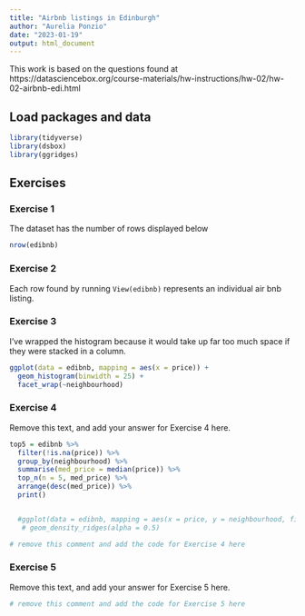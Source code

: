 ```yaml
---
title: "Airbnb listings in Edinburgh"
author: "Aurelia Ponzio"
date: "2023-01-19"
output: html_document
---
```


This work is based on the questions found at https://datasciencebox.org/course-materials/hw-instructions/hw-02/hw-02-airbnb-edi.html

## Load packages and data

```r
library(tidyverse)
library(dsbox)
library(ggridges)
```

## Exercises

### Exercise 1

The dataset has the number of rows displayed below
```r
nrow(edibnb)
```

### Exercise 2

Each row found by running `View(edibnb)` represents an individual air bnb listing.

### Exercise 3

I've wrapped the histogram because it would take up far too much space if 
they were stacked in a column.

```r
ggplot(data = edibnb, mapping = aes(x = price)) +
  geom_histogram(binwidth = 25) +
  facet_wrap(~neighbourhood)
```

### Exercise 4

Remove this text, and add your answer for Exercise 4 here.

```r
top5 = edibnb %>%
  filter(!is.na(price)) %>%
  group_by(neighbourhood) %>% 
  summarise(med_price = median(price)) %>%
  top_n(n = 5, med_price) %>%
  arrange(desc(med_price)) %>%
  print()


  #ggplot(data = edibnb, mapping = aes(x = price, y = neighbourhood, fill = neighbourhood, color = top5$neighbourhood)) +
   # geom_density_ridges(alpha = 0.5)
```

```r
# remove this comment and add the code for Exercise 4 here
```

### Exercise 5

Remove this text, and add your answer for Exercise 5 here.

```r
# remove this comment and add the code for Exercise 5 here
```